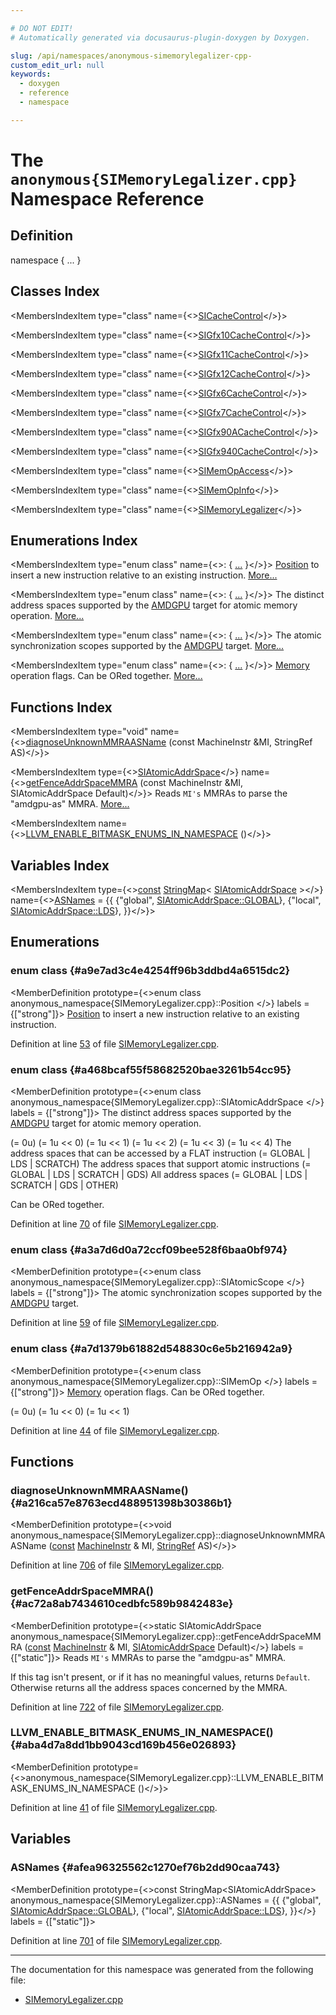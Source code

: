 ```yaml
---

# DO NOT EDIT!
# Automatically generated via docusaurus-plugin-doxygen by Doxygen.

slug: /api/namespaces/anonymous-simemorylegalizer-cpp-
custom_edit_url: null
keywords:
  - doxygen
  - reference
  - namespace

---
```





# The `anonymous{SIMemoryLegalizer.cpp}` Namespace Reference

<DoxygenPage pluginConfig={pluginConfig}>



## Definition

<CodeBlock>namespace &#123; ... &#125;</CodeBlock>

## Classes Index

<MembersIndex>

<MembersIndexItem
  type="class"
  name={<><a href="/docs/api/classes/anonymous-namespace-simemorylegalizer-cpp-/sicachecontrol">SICacheControl</a></>}>
</MembersIndexItem>

<MembersIndexItem
  type="class"
  name={<><a href="/docs/api/classes/anonymous-namespace-simemorylegalizer-cpp-/sigfx10cachecontrol">SIGfx10CacheControl</a></>}>
</MembersIndexItem>

<MembersIndexItem
  type="class"
  name={<><a href="/docs/api/classes/anonymous-namespace-simemorylegalizer-cpp-/sigfx11cachecontrol">SIGfx11CacheControl</a></>}>
</MembersIndexItem>

<MembersIndexItem
  type="class"
  name={<><a href="/docs/api/classes/anonymous-namespace-simemorylegalizer-cpp-/sigfx12cachecontrol">SIGfx12CacheControl</a></>}>
</MembersIndexItem>

<MembersIndexItem
  type="class"
  name={<><a href="/docs/api/classes/anonymous-namespace-simemorylegalizer-cpp-/sigfx6cachecontrol">SIGfx6CacheControl</a></>}>
</MembersIndexItem>

<MembersIndexItem
  type="class"
  name={<><a href="/docs/api/classes/anonymous-namespace-simemorylegalizer-cpp-/sigfx7cachecontrol">SIGfx7CacheControl</a></>}>
</MembersIndexItem>

<MembersIndexItem
  type="class"
  name={<><a href="/docs/api/classes/anonymous-namespace-simemorylegalizer-cpp-/sigfx90acachecontrol">SIGfx90ACacheControl</a></>}>
</MembersIndexItem>

<MembersIndexItem
  type="class"
  name={<><a href="/docs/api/classes/anonymous-namespace-simemorylegalizer-cpp-/sigfx940cachecontrol">SIGfx940CacheControl</a></>}>
</MembersIndexItem>

<MembersIndexItem
  type="class"
  name={<><a href="/docs/api/classes/anonymous-namespace-simemorylegalizer-cpp-/simemopaccess">SIMemOpAccess</a></>}>
</MembersIndexItem>

<MembersIndexItem
  type="class"
  name={<><a href="/docs/api/classes/anonymous-namespace-simemorylegalizer-cpp-/simemopinfo">SIMemOpInfo</a></>}>
</MembersIndexItem>

<MembersIndexItem
  type="class"
  name={<><a href="/docs/api/classes/anonymous-namespace-simemorylegalizer-cpp-/simemorylegalizer">SIMemoryLegalizer</a></>}>
</MembersIndexItem>

</MembersIndex>

## Enumerations Index

<MembersIndex>

<MembersIndexItem
  type="enum class"
  name={<>:  &#123; <a href="#a9e7ad3c4e4254ff96b3ddbd4a6515dc2">...</a> &#125;</>}>
<a href="#a9e7ad3c4e4254ff96b3ddbd4a6515dc2">Position</a> to insert a new instruction relative to an existing instruction. <a href="#a9e7ad3c4e4254ff96b3ddbd4a6515dc2">More...</a>
</MembersIndexItem>

<MembersIndexItem
  type="enum class"
  name={<>:  &#123; <a href="#a468bcaf55f58682520bae3261b54cc95">...</a> &#125;</>}>
The distinct address spaces supported by the <a href="/docs/api/namespaces/llvm/amdgpu">AMDGPU</a> target for atomic memory operation. <a href="#a468bcaf55f58682520bae3261b54cc95">More...</a>
</MembersIndexItem>

<MembersIndexItem
  type="enum class"
  name={<>:  &#123; <a href="#a3a7d6d0a72ccf09bee528f6baa0bf974">...</a> &#125;</>}>
The atomic synchronization scopes supported by the <a href="/docs/api/namespaces/llvm/amdgpu">AMDGPU</a> target. <a href="#a3a7d6d0a72ccf09bee528f6baa0bf974">More...</a>
</MembersIndexItem>

<MembersIndexItem
  type="enum class"
  name={<>:  &#123; <a href="#a7d1379b61882d548830c6e5b216942a9">...</a> &#125;</>}>
<a href="/docs/api/classes/llvm/sys/memory">Memory</a> operation flags. Can be ORed together. <a href="#a7d1379b61882d548830c6e5b216942a9">More...</a>
</MembersIndexItem>

</MembersIndex>

## Functions Index

<MembersIndex>

<MembersIndexItem
  type="void"
  name={<><a href="#a216ca57e8763ecd488951398b30386b1">diagnoseUnknownMMRAASName</a> (const MachineInstr &amp;MI, StringRef AS)</>}>
</MembersIndexItem>

<MembersIndexItem
  type={<><a href="#a468bcaf55f58682520bae3261b54cc95">SIAtomicAddrSpace</a></>}
  name={<><a href="#ac72a8ab7434610cedbfc589b9842483e">getFenceAddrSpaceMMRA</a> (const MachineInstr &amp;MI, SIAtomicAddrSpace Default)</>}>
Reads <code>MI&#39;s</code> MMRAs to parse the &quot;amdgpu-as&quot; MMRA. <a href="#ac72a8ab7434610cedbfc589b9842483e">More...</a>
</MembersIndexItem>

<MembersIndexItem
  name={<><a href="#aba4d7a8dd1bb9043cd169b456e026893">LLVM&#95;ENABLE&#95;BITMASK&#95;ENUMS&#95;IN&#95;NAMESPACE</a> ()</>}>
</MembersIndexItem>

</MembersIndex>

## Variables Index

<MembersIndex>

<MembersIndexItem
  type={<><a href="/docs/api/files/lib/lib/target/lib/target/aarch64/aarch64promoteconstant-cpp/#a90f8350fecae261c25be85d38b451bff">const</a> <a href="/docs/api/classes/llvm/stringmap">StringMap</a>&lt; <a href="#a468bcaf55f58682520bae3261b54cc95">SIAtomicAddrSpace</a> &gt;</>}
  name={<><a href="#afea96325562c1270ef76b2dd90caa743">ASNames</a> = &#123;&#123;
    &#123;&quot;global&quot;, <a href="#a468bcaf55f58682520bae3261b54cc95a6eecfba72d12922ee1dead07a0ef3334">SIAtomicAddrSpace::GLOBAL</a>&#125;,
    &#123;&quot;local&quot;, <a href="#a468bcaf55f58682520bae3261b54cc95a4e8d3f5460164e12276c09537ffb5285">SIAtomicAddrSpace::LDS</a>&#125;,
&#125;&#125;</>}>
</MembersIndexItem>

</MembersIndex>


<SectionDefinition>

## Enumerations

### enum class  {#a9e7ad3c4e4254ff96b3ddbd4a6515dc2}

<MemberDefinition
  prototype={<>enum class anonymous_namespace&#123;SIMemoryLegalizer.cpp&#125;::Position </>}
 labels = {["strong"]}>
<a href="#a9e7ad3c4e4254ff96b3ddbd4a6515dc2">Position</a> to insert a new instruction relative to an existing instruction.

<EnumerationList title="Enumeration values">

<Link id="a9e7ad3c4e4254ff96b3ddbd4a6515dc2a3525317285c6126ce3b62a8df8c00b07" />
<EnumerationListItem name="BEFORE">

</EnumerationListItem>

<Link id="a9e7ad3c4e4254ff96b3ddbd4a6515dc2ac130fda0cb93540bf1574912e78964fb" />
<EnumerationListItem name="AFTER">

</EnumerationListItem>

</EnumerationList>

Definition at line <a href="/docs/api/files/lib/lib/target/lib/target/amdgpu/simemorylegalizer-cpp/#l00053">53</a> of file <a href="/docs/api/files/lib/lib/target/lib/target/amdgpu/simemorylegalizer-cpp">SIMemoryLegalizer.cpp</a>.
</MemberDefinition>

### enum class  {#a468bcaf55f58682520bae3261b54cc95}

<MemberDefinition
  prototype={<>enum class anonymous_namespace&#123;SIMemoryLegalizer.cpp&#125;::SIAtomicAddrSpace </>}
 labels = {["strong"]}>
The distinct address spaces supported by the <a href="/docs/api/namespaces/llvm/amdgpu">AMDGPU</a> target for atomic memory operation.

<EnumerationList title="Enumeration values">

<Link id="a468bcaf55f58682520bae3261b54cc95ab50339a10e1de285ac99d4c3990b8693" />
<EnumerationListItem name="NONE">
 (= 0u)
</EnumerationListItem>

<Link id="a468bcaf55f58682520bae3261b54cc95a6eecfba72d12922ee1dead07a0ef3334" />
<EnumerationListItem name="GLOBAL">
 (= 1u &lt;&lt; 0)
</EnumerationListItem>

<Link id="a468bcaf55f58682520bae3261b54cc95a4e8d3f5460164e12276c09537ffb5285" />
<EnumerationListItem name="LDS">
 (= 1u &lt;&lt; 1)
</EnumerationListItem>

<Link id="a468bcaf55f58682520bae3261b54cc95a445a0aadad9b9505d6277348cd05da2c" />
<EnumerationListItem name="SCRATCH">
 (= 1u &lt;&lt; 2)
</EnumerationListItem>

<Link id="a468bcaf55f58682520bae3261b54cc95a495ebb08d96fd1ef02a05992b75a58e0" />
<EnumerationListItem name="GDS">
 (= 1u &lt;&lt; 3)
</EnumerationListItem>

<Link id="a468bcaf55f58682520bae3261b54cc95a03570470bad94692ce93e32700d2e1cb" />
<EnumerationListItem name="OTHER">
 (= 1u &lt;&lt; 4)
</EnumerationListItem>

<Link id="a468bcaf55f58682520bae3261b54cc95af88a77e3d68d251c3dc4008c327b5a0c" />
<EnumerationListItem name="FLAT">
The address spaces that can be accessed by a FLAT instruction (= GLOBAL | LDS | SCRATCH)
</EnumerationListItem>

<Link id="a468bcaf55f58682520bae3261b54cc95aef668eed93582ab6729f8a7e679d4f4a" />
<EnumerationListItem name="ATOMIC">
The address spaces that support atomic instructions (= GLOBAL | LDS | SCRATCH | GDS)
</EnumerationListItem>

<Link id="a468bcaf55f58682520bae3261b54cc95a5fb1f955b45e38e31789286a1790398d" />
<EnumerationListItem name="ALL">
All address spaces (= GLOBAL | LDS | SCRATCH | GDS | OTHER)
</EnumerationListItem>

</EnumerationList>

Can be ORed together.

Definition at line <a href="/docs/api/files/lib/lib/target/lib/target/amdgpu/simemorylegalizer-cpp/#l00070">70</a> of file <a href="/docs/api/files/lib/lib/target/lib/target/amdgpu/simemorylegalizer-cpp">SIMemoryLegalizer.cpp</a>.
</MemberDefinition>

### enum class  {#a3a7d6d0a72ccf09bee528f6baa0bf974}

<MemberDefinition
  prototype={<>enum class anonymous_namespace&#123;SIMemoryLegalizer.cpp&#125;::SIAtomicScope </>}
 labels = {["strong"]}>
The atomic synchronization scopes supported by the <a href="/docs/api/namespaces/llvm/amdgpu">AMDGPU</a> target.

<EnumerationList title="Enumeration values">

<Link id="a3a7d6d0a72ccf09bee528f6baa0bf974ab50339a10e1de285ac99d4c3990b8693" />
<EnumerationListItem name="NONE">

</EnumerationListItem>

<Link id="a3a7d6d0a72ccf09bee528f6baa0bf974aa8710d9c2cf56b2dda4e9b798158525b" />
<EnumerationListItem name="SINGLETHREAD">

</EnumerationListItem>

<Link id="a3a7d6d0a72ccf09bee528f6baa0bf974a128b37580d79674baf59b5f2e15bad59" />
<EnumerationListItem name="WAVEFRONT">

</EnumerationListItem>

<Link id="a3a7d6d0a72ccf09bee528f6baa0bf974af7464491a3fc676a9c74fee700dd2973" />
<EnumerationListItem name="WORKGROUP">

</EnumerationListItem>

<Link id="a3a7d6d0a72ccf09bee528f6baa0bf974a355e2c58b95170df578b37fc88eadcac" />
<EnumerationListItem name="AGENT">

</EnumerationListItem>

<Link id="a3a7d6d0a72ccf09bee528f6baa0bf974afa177138f94a7ea01f549b1aa7893d03" />
<EnumerationListItem name="SYSTEM">

</EnumerationListItem>

</EnumerationList>

Definition at line <a href="/docs/api/files/lib/lib/target/lib/target/amdgpu/simemorylegalizer-cpp/#l00059">59</a> of file <a href="/docs/api/files/lib/lib/target/lib/target/amdgpu/simemorylegalizer-cpp">SIMemoryLegalizer.cpp</a>.
</MemberDefinition>

### enum class  {#a7d1379b61882d548830c6e5b216942a9}

<MemberDefinition
  prototype={<>enum class anonymous_namespace&#123;SIMemoryLegalizer.cpp&#125;::SIMemOp </>}
 labels = {["strong"]}>
<a href="/docs/api/classes/llvm/sys/memory">Memory</a> operation flags. Can be ORed together.

<EnumerationList title="Enumeration values">

<Link id="a7d1379b61882d548830c6e5b216942a9ab50339a10e1de285ac99d4c3990b8693" />
<EnumerationListItem name="NONE">
 (= 0u)
</EnumerationListItem>

<Link id="a7d1379b61882d548830c6e5b216942a9a615d2885ef7576cedd9aafbb2578f028" />
<EnumerationListItem name="LOAD">
 (= 1u &lt;&lt; 0)
</EnumerationListItem>

<Link id="a7d1379b61882d548830c6e5b216942a9a3cfba54f6873dfd55b0b09d32910b20e" />
<EnumerationListItem name="STORE">
 (= 1u &lt;&lt; 1)
</EnumerationListItem>

</EnumerationList>

Definition at line <a href="/docs/api/files/lib/lib/target/lib/target/amdgpu/simemorylegalizer-cpp/#l00044">44</a> of file <a href="/docs/api/files/lib/lib/target/lib/target/amdgpu/simemorylegalizer-cpp">SIMemoryLegalizer.cpp</a>.
</MemberDefinition>

</SectionDefinition>

<SectionDefinition>

## Functions

### diagnoseUnknownMMRAASName() {#a216ca57e8763ecd488951398b30386b1}

<MemberDefinition
  prototype={<>void anonymous&#95;namespace&#123;SIMemoryLegalizer.cpp&#125;::diagnoseUnknownMMRAASName (<a href="/docs/api/files/lib/lib/target/lib/target/aarch64/aarch64promoteconstant-cpp/#a90f8350fecae261c25be85d38b451bff">const</a> <a href="/docs/api/classes/llvm/machineinstr">MachineInstr</a> &amp; MI, <a href="/docs/api/classes/llvm/stringref">StringRef</a> AS)</>}>

Definition at line <a href="/docs/api/files/lib/lib/target/lib/target/amdgpu/simemorylegalizer-cpp/#l00706">706</a> of file <a href="/docs/api/files/lib/lib/target/lib/target/amdgpu/simemorylegalizer-cpp">SIMemoryLegalizer.cpp</a>.
</MemberDefinition>

### getFenceAddrSpaceMMRA() {#ac72a8ab7434610cedbfc589b9842483e}

<MemberDefinition
  prototype={<>static SIAtomicAddrSpace anonymous&#95;namespace&#123;SIMemoryLegalizer.cpp&#125;::getFenceAddrSpaceMMRA (<a href="/docs/api/files/lib/lib/target/lib/target/aarch64/aarch64promoteconstant-cpp/#a90f8350fecae261c25be85d38b451bff">const</a> <a href="/docs/api/classes/llvm/machineinstr">MachineInstr</a> &amp; MI, <a href="#a468bcaf55f58682520bae3261b54cc95">SIAtomicAddrSpace</a> Default)</>}
  labels = {["static"]}>
Reads <code>MI&#39;s</code> MMRAs to parse the &quot;amdgpu-as&quot; MMRA.

If this tag isn&#39;t present, or if it has no meaningful values, returns <code>Default</code>. Otherwise returns all the address spaces concerned by the MMRA.

Definition at line <a href="/docs/api/files/lib/lib/target/lib/target/amdgpu/simemorylegalizer-cpp/#l00722">722</a> of file <a href="/docs/api/files/lib/lib/target/lib/target/amdgpu/simemorylegalizer-cpp">SIMemoryLegalizer.cpp</a>.
</MemberDefinition>

### LLVM&#95;ENABLE&#95;BITMASK&#95;ENUMS&#95;IN&#95;NAMESPACE() {#aba4d7a8dd1bb9043cd169b456e026893}

<MemberDefinition
  prototype={<>anonymous&#95;namespace&#123;SIMemoryLegalizer.cpp&#125;::LLVM&#95;ENABLE&#95;BITMASK&#95;ENUMS&#95;IN&#95;NAMESPACE ()</>}>

Definition at line <a href="/docs/api/files/lib/lib/target/lib/target/amdgpu/simemorylegalizer-cpp/#l00041">41</a> of file <a href="/docs/api/files/lib/lib/target/lib/target/amdgpu/simemorylegalizer-cpp">SIMemoryLegalizer.cpp</a>.
</MemberDefinition>

</SectionDefinition>

<SectionDefinition>

## Variables

### ASNames {#afea96325562c1270ef76b2dd90caa743}

<MemberDefinition
  prototype={<>const StringMap&lt;SIAtomicAddrSpace&gt; anonymous&#95;namespace&#123;SIMemoryLegalizer.cpp&#125;::ASNames = &#123;&#123;
    &#123;&quot;global&quot;, <a href="#a468bcaf55f58682520bae3261b54cc95a6eecfba72d12922ee1dead07a0ef3334">SIAtomicAddrSpace::GLOBAL</a>&#125;,
    &#123;&quot;local&quot;, <a href="#a468bcaf55f58682520bae3261b54cc95a4e8d3f5460164e12276c09537ffb5285">SIAtomicAddrSpace::LDS</a>&#125;,
&#125;&#125;</>}
  labels = {["static"]}>

Definition at line <a href="/docs/api/files/lib/lib/target/lib/target/amdgpu/simemorylegalizer-cpp/#l00701">701</a> of file <a href="/docs/api/files/lib/lib/target/lib/target/amdgpu/simemorylegalizer-cpp">SIMemoryLegalizer.cpp</a>.
</MemberDefinition>

</SectionDefinition>

<hr/>

The documentation for this namespace was generated from the following file:

<ul>
<li><a href="/docs/api/files/lib/lib/target/lib/target/amdgpu/simemorylegalizer-cpp">SIMemoryLegalizer.cpp</a></li>
</ul>

</DoxygenPage>
